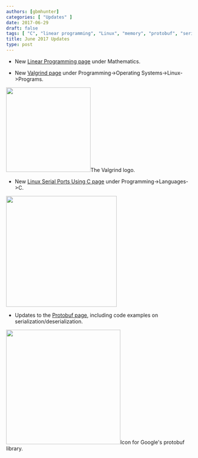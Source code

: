```yaml
---
authors: [gbmhunter]
categories: [ "Updates" ]
date: 2017-06-29
draft: false
tags: [ "C", "linear programming", "Linux", "memory", "protobuf", "serial ports", "serialization", "Valgrind" ]
title: June 2017 Updates
type: post
---
```



* New [Linear Programming page](/mathematics/linear-programming) under Mathematics.

* New [Valgrind page](/programming/operating-systems/linux/programs/valgrind) under Programming->Operating Systems->Linux->Programs.  



<Image src={valgrind_logo} width="229px">The Valgrind logo.</Image>

* New [Linux Serial Ports Using C page](/programming/operating-systems/linux/linux-serial-ports-using-c-cpp) under Programming->Languages->C.  



<Image src={amphenol_ltw_waterproof_serial_de_9_receptacle_connector} width="300px"></Image>

* Updates to the [Protobuf page](/programming/general/protobuf), including code examples on serialization/deserialization.  



<Image src={google_protobuf_logo} width="310px">Icon for Google's protobuf library.</Image>